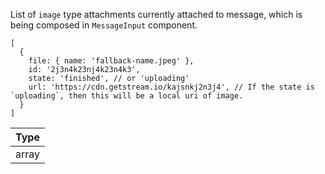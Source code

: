 List of `image` type attachments currently attached to message, which is being composed in `MessageInput` component.

```tsx
[
  {
    file: { name: 'fallback-name.jpeg' },
    id: '2j3n4k23nj4k23n4k3',
    state: 'finished', // or 'uploading'
    url: 'https://cdn.getstream.io/kajsnkj2n3j4', // If the state is `uploading`, then this will be a local uri of image.
  }
]
```

| Type |
| - |
| array |
